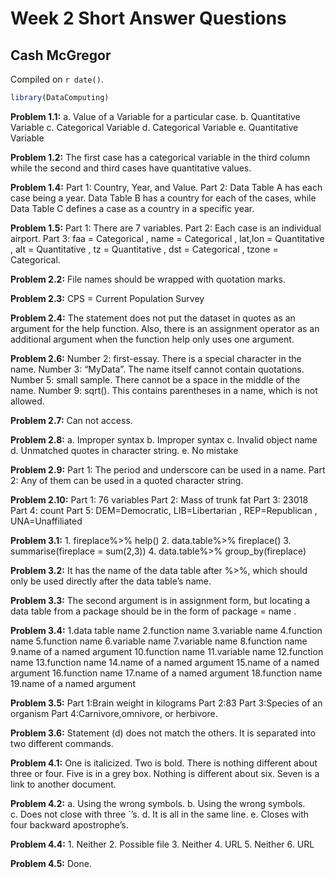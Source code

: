# Week 2 Short Answer Questions

## Cash McGregor
<!-- leave this material as is -->
Compiled on `r date()`.

```r
library(DataComputing)
```
<!-- put your content after this line -->

**Problem 1.1:** 
a. Value of a Variable for a particular case. b. Quantitative Variable c. Categorical Variable d. Categorical Variable e. Quantitative Variable

**Problem 1.2:** 
The first case has a categorical variable in the third column while the second and third cases have quantitative values.

**Problem 1.4:** 
Part 1: Country, Year, and Value. Part 2: Data Table A has each case being a year. Data Table B has a country for each of the cases, while Data Table C defines a case as a country in a specific year.

**Problem 1.5:**
Part 1: There are 7 variables. Part 2: Each case is an individual airport. Part 3: faa = Categorical , name = Categorical , lat,lon = Quantitative , alt = Quantitative , tz = Quantitative , dst = Categorical , tzone = Categorical.

**Problem 2.2:**
File names should be wrapped with quotation marks.

**Problem 2.3:**
CPS = Current Population Survey

**Problem 2.4:** 
The statement does not put the dataset in quotes as an argument for the help function. Also, there is an assignment operator as an additional argument when the function help only uses one argument.

**Problem 2.6:**
Number 2: first-essay. There is a special character in the name. Number 3: “MyData”. The name itself cannot contain quotations. Number 5: small sample. There cannot be a space in the middle of the name. Number 9: sqrt(). This contains parentheses in a name, which is not allowed.

**Problem 2.7:**
Can not access.

**Problem 2.8:**
a. Improper syntax b. Improper syntax c. Invalid object name d. Unmatched quotes in character string. e. No mistake

**Problem 2.9:**
Part 1: The period and underscore can be used in a name. Part 2: Any of them can be used in a quoted character string.

**Problem 2.10:**
Part 1: 76 variables Part 2: Mass of trunk fat Part 3: 23018 Part 4: count Part 5: DEM=Democratic, LIB=Libertarian , REP=Republican , UNA=Unaffiliated

**Problem 3.1:**
1. fireplace%>% help() 2. data.table%>% fireplace() 3. summarise(fireplace = sum(2,3)) 4. data.table%>% group_by(fireplace)

**Problem 3.2:**
It has the name of the data table after %&gt;%, which should only be used directly after the data table’s name.

**Problem 3.3:** 
The second argument is in assignment form, but locating a data table from a package should be in the form of package = name .

**Problem 3.4:** 
1.data table name 2.function name 3.variable name 4.function name 5.function name 6.variable name 7.variable name 8.function name 9.name of a named argument 10.function name 11.variable name 12.function name 13.function name 14.name of a named argument 15.name of a named argument 16.function name 17.name of a named argument 18.function name 19.name of a named argument

**Problem 3.5:** 
Part 1:Brain weight in kilograms Part 2:83 Part 3:Species of an organism Part 4:Carnivore,omnivore, or herbivore.

**Problem 3.6:** 
Statement (d) does not match the others. It is separated into two different commands.

**Problem 4.1:**
One is italicized. Two is bold. There is nothing different about three or four. Five is in a grey box. Nothing is different about six. Seven is a link to another document.

**Problem 4.2:** 
a. Using the wrong symbols. b. Using the wrong symbols. c. Does not close with three `'s. d. It is all in the same line. e. Closes with four backward apostrophe’s.

**Problem 4.4:** 
1. Neither 2. Possible file 3. Neither 4. URL 5. Neither 6. URL

**Problem 4.5:** 
Done.

